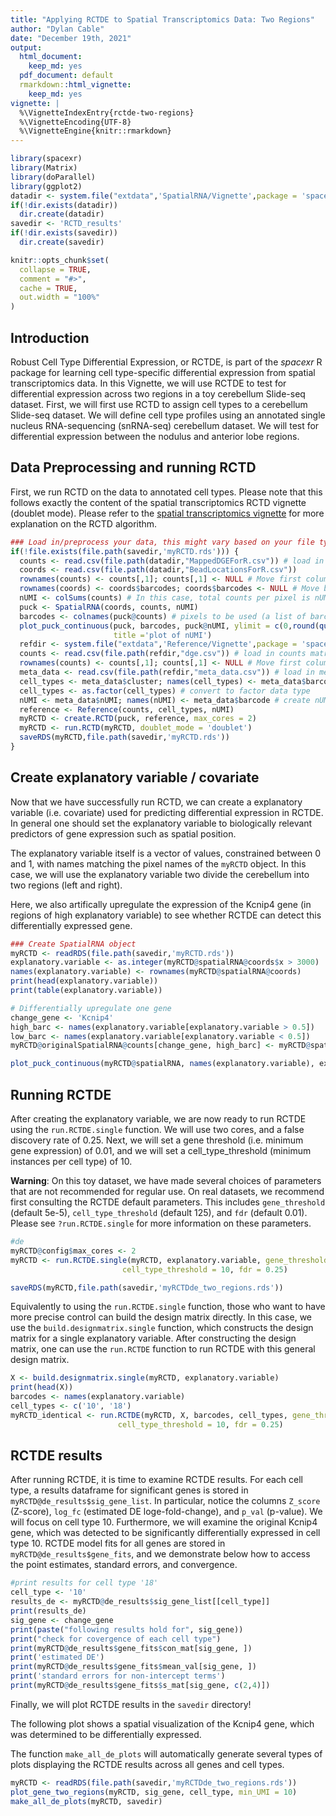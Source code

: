 ```yaml
---
title: "Applying RCTDE to Spatial Transcriptomics Data: Two Regions"
author: "Dylan Cable"
date: "December 19th, 2021"
output:
  html_document:
    keep_md: yes
  pdf_document: default
  rmarkdown::html_vignette:
    keep_md: yes
vignette: |
  %\VignetteIndexEntry{rctde-two-regions} 
  %\VignetteEncoding{UTF-8} 
  %\VignetteEngine{knitr::rmarkdown}
---
```


```r
library(spacexr)
library(Matrix)
library(doParallel)
library(ggplot2)
datadir <- system.file("extdata",'SpatialRNA/Vignette',package = 'spacexr') # directory for sample Slide-seq dataset
if(!dir.exists(datadir))
  dir.create(datadir)
savedir <- 'RCTD_results'
if(!dir.exists(savedir))
  dir.create(savedir)
```

```r
knitr::opts_chunk$set(
  collapse = TRUE,
  comment = "#>",
  cache = TRUE,
  out.width = "100%"
)
```

## Introduction

Robust Cell Type Differential Expression, or RCTDE, is part of the *spacexr* R package for learning cell type-specific differential expression from spatial transcriptomics data. In this Vignette, we will use RCTDE to test for differential expression across two regions in a toy cerebellum Slide-seq dataset. First, we will first use RCTD to assign cell types to a cerebellum Slide-seq dataset. We will define cell type profiles using an annotated single nucleus RNA-sequencing (snRNA-seq) cerebellum dataset. We will test for differential expression between the nodulus and anterior lobe regions.

## Data Preprocessing and running RCTD

First, we run RCTD on the data to annotated cell types. Please note that this follows exactly the content of the spatial transcriptomics RCTD vignette (doublet mode). Please refer to the [spatial transcriptomics vignette](https://raw.githack.com/dmcable/spacexr/master/vignettes/spatial-transcriptomics.html) for more explanation on the RCTD algorithm.

```r
### Load in/preprocess your data, this might vary based on your file type
if(!file.exists(file.path(savedir,'myRCTD.rds'))) {
  counts <- read.csv(file.path(datadir,"MappedDGEForR.csv")) # load in counts matrix
  coords <- read.csv(file.path(datadir,"BeadLocationsForR.csv"))
  rownames(counts) <- counts[,1]; counts[,1] <- NULL # Move first column to rownames
  rownames(coords) <- coords$barcodes; coords$barcodes <- NULL # Move barcodes to rownames
  nUMI <- colSums(counts) # In this case, total counts per pixel is nUMI
  puck <- SpatialRNA(coords, counts, nUMI)
  barcodes <- colnames(puck@counts) # pixels to be used (a list of barcode names). 
  plot_puck_continuous(puck, barcodes, puck@nUMI, ylimit = c(0,round(quantile(puck@nUMI,0.9))), 
                       title ='plot of nUMI') 
  refdir <- system.file("extdata",'Reference/Vignette',package = 'spacexr') # directory for the reference
  counts <- read.csv(file.path(refdir,"dge.csv")) # load in counts matrix
  rownames(counts) <- counts[,1]; counts[,1] <- NULL # Move first column to rownames
  meta_data <- read.csv(file.path(refdir,"meta_data.csv")) # load in meta_data (barcodes, clusters, and nUMI)
  cell_types <- meta_data$cluster; names(cell_types) <- meta_data$barcode # create cell_types named list
  cell_types <- as.factor(cell_types) # convert to factor data type
  nUMI <- meta_data$nUMI; names(nUMI) <- meta_data$barcode # create nUMI named list
  reference <- Reference(counts, cell_types, nUMI)
  myRCTD <- create.RCTD(puck, reference, max_cores = 2)
  myRCTD <- run.RCTD(myRCTD, doublet_mode = 'doublet')
  saveRDS(myRCTD,file.path(savedir,'myRCTD.rds'))
}
```

## Create explanatory variable / covariate

Now that we have successfully run RCTD, we can create a explanatory variable (i.e. covariate) used for predicting differential expression in RCTDE. In general one should set the explanatory variable to biologically relevant predictors of gene expression such as spatial position.

The explanatory variable itself is a vector of values, constrained between 0 and 1, with names matching the pixel names of the `myRCTD` object. In this case, we will use the explanatory variable
two divide the cerebellum into two regions (left and right).

Here, we also artifically upregulate the expression of the Kcnip4 gene (in regions of high explanatory variable) to see whether RCTDE can detect this differentially expressed gene.

```r
### Create SpatialRNA object
myRCTD <- readRDS(file.path(savedir,'myRCTD.rds'))
explanatory.variable <- as.integer(myRCTD@spatialRNA@coords$x > 3000)
names(explanatory.variable) <- rownames(myRCTD@spatialRNA@coords)
print(head(explanatory.variable))
print(table(explanatory.variable))

# Differentially upregulate one gene
change_gene <- 'Kcnip4'
high_barc <- names(explanatory.variable[explanatory.variable > 0.5])
low_barc <- names(explanatory.variable[explanatory.variable < 0.5])
myRCTD@originalSpatialRNA@counts[change_gene, high_barc] <- myRCTD@spatialRNA@counts[change_gene, high_barc] * 2 

plot_puck_continuous(myRCTD@spatialRNA, names(explanatory.variable), explanatory.variable, ylimit = c(0,1), title ='plot of explanatory variable') 
```

## Running RCTDE

After creating the explanatory variable, we are now ready to run RCTDE using the `run.RCTDE.single` function. We will use two cores, and a false discovery rate of 0.25. Next, we will set a gene threshold (i.e. minimum gene expression) of 0.01, and we will set a cell_type_threshold (minimum instances per cell type) of 10.

**Warning**: On this toy dataset, we have made several choices of parameters that are not recommended for regular use. On real datasets, we recommend first consulting the RCTDE default parameters. This includes `gene_threshold` (default 5e-5), `cell_type_threshold` (default 125), and `fdr` (default 0.01). Please see `?run.RCTDE.single` for more information on these parameters. 

```r
#de
myRCTD@config$max_cores <- 2
myRCTD <- run.RCTDE.single(myRCTD, explanatory.variable, gene_threshold = .01, 
                         cell_type_threshold = 10, fdr = 0.25) 

saveRDS(myRCTD,file.path(savedir,'myRCTDde_two_regions.rds'))
```

Equivalently to using the `run.RCTDE.single` function, those who want to have more precise control can build the design matrix directly. In this case, we use the `build.designmatrix.single` function, which
constructs the design matrix for a single explanatory variable. After constructing the design matrix, one can use the `run.RCTDE` function to run RCTDE with this general design matrix.

```r
X <- build.designmatrix.single(myRCTD, explanatory.variable)
print(head(X))
barcodes <- names(explanatory.variable)
cell_types <- c('10', '18')
myRCTD_identical <- run.RCTDE(myRCTD, X, barcodes, cell_types, gene_threshold = .01, 
                        cell_type_threshold = 10, fdr = 0.25)
```

## RCTDE results

After running RCTDE, it is time to examine RCTDE results. For each cell type, a results dataframe for significant genes is stored in `myRCTD@de_results$sig_gene_list`. In particular, notice the columns `Z_score` (Z-score), `log_fc` (estimated DE loge-fold-change), and `p_val` (p-value). We will focus on cell type 10. Furthermore, we will examine the original Kcnip4 gene, which was detected to be significantly differentially expressed in cell type 10. RCTDE model fits for all genes are stored in `myRCTD@de_results$gene_fits`, and we demonstrate below how to access the point estimates, standard errors, and convergence.

```r
#print results for cell type '18'
cell_type <- '10'
results_de <- myRCTD@de_results$sig_gene_list[[cell_type]]
print(results_de)
sig_gene <- change_gene
print(paste("following results hold for", sig_gene))
print("check for covergence of each cell type")
print(myRCTD@de_results$gene_fits$con_mat[sig_gene, ]) 
print('estimated DE')
print(myRCTD@de_results$gene_fits$mean_val[sig_gene, ]) 
print('standard errors for non-intercept terms')
print(myRCTD@de_results$gene_fits$s_mat[sig_gene, c(2,4)]) 
```

Finally, we will plot RCTDE results in the `savedir` directory!

The following plot shows a spatial visualization of the Kcnip4 gene, which was determined to be differentially expressed.

The function `make_all_de_plots` will automatically generate several types of plots displaying the RCTDE results across all genes and cell types.

```r
myRCTD <- readRDS(file.path(savedir,'myRCTDde_two_regions.rds'))
plot_gene_two_regions(myRCTD, sig_gene, cell_type, min_UMI = 10)
make_all_de_plots(myRCTD, savedir)
```

